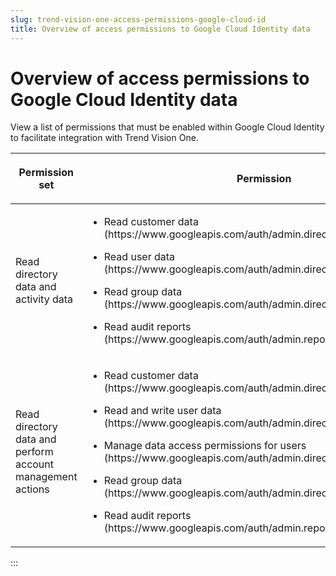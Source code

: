 ```yaml
---
slug: trend-vision-one-access-permissions-google-cloud-id
title: Overview of access permissions to Google Cloud Identity data
---
```

# Overview of access permissions to Google Cloud Identity data

View a list of permissions that must be enabled within Google Cloud Identity to facilitate integration with Trend Vision One.

<table>
<colgroup>
<col style="width: 17%" />
<col style="width: 50%" />
<col style="width: 33%" />
</colgroup>
<thead>
<tr>
<th><p>Permission set</p></th>
<th><p>Permission</p></th>
<th><p>Associated apps</p></th>
</tr>
</thead>
<tbody>
<tr>
<td><p>Read directory data and activity data</p></td>
<td><ul>
<li><p>Read customer data (https://www.googleapis.com/auth/admin.directory.customer.readonly)</p></li>
<li><p>Read user data (https://www.googleapis.com/auth/admin.directory.user.readonly)</p></li>
<li><p>Read group data (https://www.googleapis.com/auth/admin.directory.group.readonly)</p></li>
<li><p>Read audit reports (https://www.googleapis.com/auth/admin.reports.audit.readonly)</p></li>
</ul></td>
<td><ul>
<li><p>Cyber Risk Exposure Management</p></li>
<li><p>Zero Trust Secure Access</p></li>
</ul></td>
</tr>
<tr>
<td><p>Read directory data and perform account management actions</p></td>
<td><ul>
<li><p>Read customer data (https://www.googleapis.com/auth/admin.directory.customer.readonly)</p></li>
<li><p>Read and write user data (https://www.googleapis.com/auth/admin.directory.user)</p></li>
<li><p>Manage data access permissions for users (https://www.googleapis.com/auth/admin.directory.user.security)</p></li>
<li><p>Read group data (https://www.googleapis.com/auth/admin.directory.group.readonly)</p></li>
<li><p>Read audit reports (https://www.googleapis.com/auth/admin.reports.audit.readonly)</p></li>
</ul></td>
<td><ul>
<li><p>Cyber Risk Exposure Management</p></li>
<li><p>Zero Trust Secure Access</p></li>
<li><p>Email Asset Inventory</p></li>
</ul></td>
</tr>
</tbody>
</table>
:::
